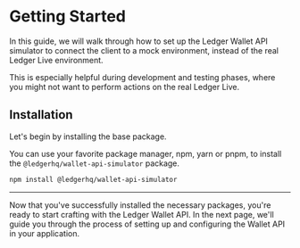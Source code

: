 # Getting Started

In this guide, we will walk through how to set up the Ledger Wallet API simulator to connect the client to a mock environment, instead of the real Ledger Live environment.

This is especially helpful during development and testing phases, where you might not want to perform actions on the real Ledger Live.

## Installation

Let's begin by installing the base package.

You can use your favorite package manager, npm, yarn or pnpm, to install the `@ledgerhq/wallet-api-simulator` package.

```sh npm2yarn
npm install @ledgerhq/wallet-api-simulator
```

---

Now that you've successfully installed the necessary packages, you're ready to start crafting with the Ledger Wallet
API. In the next page, we'll guide you through the process of setting up and configuring the Wallet API in your
application.
